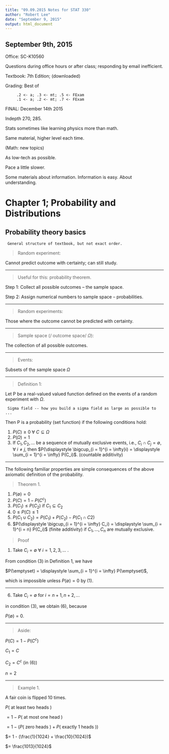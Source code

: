 ```yaml
---
title: "09.09.2015 Notes for STAT 330"
author: "Robert Lee"
date: "September 9, 2015"
output: html_document
---
```


## September 9th, 2015

Office: SC-K10560

Questions during office hours or after class; responding by email inefficient.

Textbook:  7th Edition; (downloaded)

Grading: Best of 
```
     .2 <- a; .3 <- mt; .5 <- FExam
     .1 <- a; .2 <- mt; .7 <- FExam
```

FINAL: December 14th 2015

Indepth 270, 285.

Stats sometimes like learning physics more than math.

Same material, higher level each time.

(Math: new topics)



As low-tech as possible.

Pace a little slower.

Some materials about information.  Information is easy.  About understanding.

# Chapter 1; Probability and Distributions

## Probability theory basics

     General structure of textbook, but not exact order.

> Random experiment:  

Cannot predict outcome with certainty; can still study. 

***

> Useful for this: probability theorem.

Step 1:  Collect all possible outcomes -- the sample space.

Step 2:  Assign numerical numbers to sample space -- probabilities.

***

> Random experiments:  

Those where the outcome cannot be predicted with certainty.  

***

> Sample space (/ outcome space/ $\Omega$):  

The collection of all possible outcomes.  

***

> Events:  

Subsets of the sample space $\Omega$

***

> Definition 1:  

Let P be a real-valued valued function defined on the events of a random experiment with $\Omega$.

     Sigma field -- how you build a sigma field as large as possible to ...

Then P is a probability (set function) if the following conditions hold:  

1. $P(C) \geq 0$ $\forall$ $C \subseteq \Omega$
2. $P(\Omega) = 1$
3. If $C_1, C_2, ...$ be a sequence of mutually exclusive events, i.e., $C_i \cap C_j = \emptyset$, $\forall$ $i \neq j$, then
$P(\displaystyle \bigcup_{i = 1}^{i = \infty}i) = \displaystyle \sum_{i = 1}^{i = \infty} P(C_i)$. (countable additivity)

*****
The following familiar properties are simple consequences of the above axiomatic definition of the probability.  

> Theorem 1.

1. $P(\emptyset) = 0$
2. $P(C) = 1 - P(C^c)$
3. $P(C_1) \leq P(C_2)$ if $C_1 \subseteq C_2$
4. $0 \leq P(C) \leq 1$
5. $P(C_1 \cup C_2) = P(C_1) + P(C_2) - P(C_1 \cap C2)$
6. $P(\displaystyle \bigcup_{i = 1}^{i = \infty} C_i) = \displaystyle \sum_{i = 1}^{i = n} P(C_i)$ (finite additivity) if $C_1, ..., C_n$ are mutually exclusive.

> Proof 

1. Take $C_i = \emptyset$ $\forall$ $i = 1, 2, 3, ...$ . 

From condition (3) in Definition 1, we have 

$P(\emptyset) = \displaystyle \sum_{i = 1}^{i = \infty} P(\emptyset)$, 

which is impossible unless $P(\emptyset) = 0$ by (1).

***

6. Take $C_i = \emptyset$ for $i = n + 1, n + 2, ...$

in condition (3), we obtain (6), because

$P(\emptyset) = 0$.

***
> Aside:

 $P(C) = 1 - P(C^c)$
 
 $C_1 = C$
 
 $C_2 = C^c$ (in (6))
 
 $n = 2$

***
> Example 1.

A fair coin is flipped 10 times.

$P($ at least two heads $)$

$= 1 - P($ at most one head $)$

$= 1 - (P($ zero heads $) + P($ exactly 1 heads $))$

$= 1 - (\frac{1}{1024} + \frac{10}{1024})$

$= \frac{1013}{1024}$